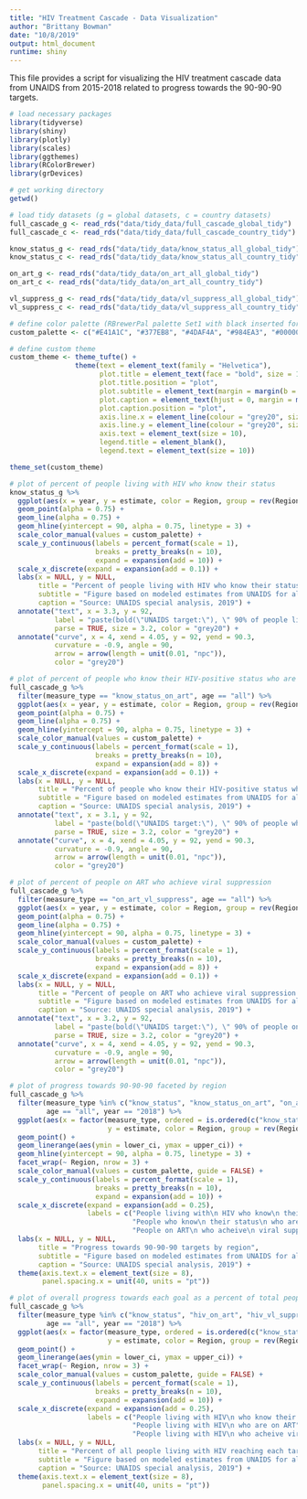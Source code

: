 ```yaml
---
title: "HIV Treatment Cascade - Data Visualization"
author: "Brittany Bowman"
date: "10/8/2019"
output: html_document
runtime: shiny
---
```


This file provides a script for visualizing the HIV treatment cascade data from UNAIDS from 2015-2018 related to progress towards the 90-90-90 targets.
```r
# load necessary packages
library(tidyverse)
library(shiny)
library(plotly)
library(scales)
library(ggthemes)
library(RColorBrewer)
library(grDevices)

# get working directory
getwd()

# load tidy datasets (g = global datasets, c = country datasets)
full_cascade_g <- read_rds("data/tidy_data/full_cascade_global_tidy")
full_cascade_c <- read_rds("data/tidy_data/full_cascade_country_tidy")

know_status_g <- read_rds("data/tidy_data/know_status_all_global_tidy")
know_status_c <- read_rds("data/tidy_data/know_status_all_country_tidy")

on_art_g <- read_rds("data/tidy_data/on_art_all_global_tidy")
on_art_c <- read_rds("data/tidy_data/on_art_all_country_tidy")

vl_suppress_g <- read_rds("data/tidy_data/vl_suppress_all_global_tidy")
vl_suppress_c <- read_rds("data/tidy_data/vl_suppress_all_country_tidy")
```


```r
# define color palette (RBrewerPal palette Set1 with black inserted for global)
custom_palette <- c("#E41A1C", "#377EB8", "#4DAF4A", "#984EA3", "#000000", "#FF7F00", "#FFFF33", "#A65628", "#F781BF")

# define custom theme
custom_theme <- theme_tufte() +
                theme(text = element_text(family = "Helvetica"),
                      plot.title = element_text(face = "bold", size = 16, color = "grey20"),
                      plot.title.position = "plot",
                      plot.subtitle = element_text(margin = margin(b = 16)),
                      plot.caption = element_text(hjust = 0, margin = margin(t = 10)),
                      plot.caption.position = "plot",
                      axis.line.x = element_line(colour = "grey20", size = 0.25, linetype = "solid"), 
                      axis.line.y = element_line(colour = "grey20", size = 0.25, linetype = "solid"),
                      axis.text = element_text(size = 10),
                      legend.title = element_blank(),
                      legend.text = element_text(size = 10))

theme_set(custom_theme)
```


```r
# plot of percent of people living with HIV who know their status
know_status_g %>% 
  ggplot(aes(x = year, y = estimate, color = Region, group = rev(Region))) + 
  geom_point(alpha = 0.75) + 
  geom_line(alpha = 0.75) +
  geom_hline(yintercept = 90, alpha = 0.75, linetype = 3) + 
  scale_color_manual(values = custom_palette) +
  scale_y_continuous(labels = percent_format(scale = 1),
                     breaks = pretty_breaks(n = 10), 
                     expand = expansion(add = 10)) +
  scale_x_discrete(expand = expansion(add = 0.1)) +
  labs(x = NULL, y = NULL, 
       title = "Percent of people living with HIV who know their status by region",
       subtitle = "Figure based on modeled estimates from UNAIDS for all ages",
       caption = "Source: UNAIDS special analysis, 2019") +
  annotate("text", x = 3.3, y = 92, 
           label = "paste(bold(\"UNAIDS target:\"), \" 90% of people living with HIV know their status by 2020\")", 
           parse = TRUE, size = 3.2, color = "grey20") +
  annotate("curve", x = 4, xend = 4.05, y = 92, yend = 90.3, 
           curvature = -0.9, angle = 90,
           arrow = arrow(length = unit(0.01, "npc")),
           color = "grey20")
```


```r
# plot of percent of people who know their HIV-positive status who are accessing treatment
full_cascade_g %>% 
  filter(measure_type == "know_status_on_art", age == "all") %>%
  ggplot(aes(x = year, y = estimate, color = Region, group = rev(Region))) + 
  geom_point(alpha = 0.75) + 
  geom_line(alpha = 0.75) +
  geom_hline(yintercept = 90, alpha = 0.75, linetype = 3) + 
  scale_color_manual(values = custom_palette) +
  scale_y_continuous(labels = percent_format(scale = 1),
                     breaks = pretty_breaks(n = 10), 
                     expand = expansion(add = 8)) +
  scale_x_discrete(expand = expansion(add = 0.1)) +
  labs(x = NULL, y = NULL, 
       title = "Percent of people who know their HIV-positive status who are on ART by region",
       subtitle = "Figure based on modeled estimates from UNAIDS for all ages",
       caption = "Source: UNAIDS special analysis, 2019") +
  annotate("text", x = 3.1, y = 92, 
           label = "paste(bold(\"UNAIDS target:\"), \" 90% of people who know their HIV-positive status access treatment by 2020\")", 
           parse = TRUE, size = 3.2, color = "grey20") +
  annotate("curve", x = 4, xend = 4.05, y = 92, yend = 90.3, 
           curvature = -0.9, angle = 90,
           arrow = arrow(length = unit(0.01, "npc")),
           color = "grey20")
```


```r
# plot of percent of people on ART who achieve viral suppression
full_cascade_g %>% 
  filter(measure_type == "on_art_vl_suppress", age == "all") %>%
  ggplot(aes(x = year, y = estimate, color = Region, group = rev(Region))) + 
  geom_point(alpha = 0.75) + 
  geom_line(alpha = 0.75) +
  geom_hline(yintercept = 90, alpha = 0.75, linetype = 3) + 
  scale_color_manual(values = custom_palette) +
  scale_y_continuous(labels = percent_format(scale = 1),
                     breaks = pretty_breaks(n = 10), 
                     expand = expansion(add = 8)) +
  scale_x_discrete(expand = expansion(add = 0.1)) +
  labs(x = NULL, y = NULL, 
       title = "Percent of people on ART who achieve viral suppression by region",
       subtitle = "Figure based on modeled estimates from UNAIDS for all ages",
       caption = "Source: UNAIDS special analysis, 2019") +
  annotate("text", x = 3.2, y = 92, 
           label = "paste(bold(\"UNAIDS target:\"), \" 90% of people on treatment have suppressed viral loads by 2020\")", 
           parse = TRUE, size = 3.2, color = "grey20") +
  annotate("curve", x = 4, xend = 4.05, y = 92, yend = 90.3, 
           curvature = -0.9, angle = 90,
           arrow = arrow(length = unit(0.01, "npc")),
           color = "grey20")
```


```r
# plot of progress towards 90-90-90 faceted by region
full_cascade_g %>% 
  filter(measure_type %in% c("know_status", "know_status_on_art", "on_art_vl_suppress"), 
         age == "all", year == "2018") %>%
  ggplot(aes(x = factor(measure_type, ordered = is.ordered(c("know_status", "know_status_on_art", "on_art_vl_suppress"))), 
                        y = estimate, color = Region, group = rev(Region))) + 
  geom_point() +
  geom_linerange(aes(ymin = lower_ci, ymax = upper_ci)) +
  geom_hline(yintercept = 90, alpha = 0.75, linetype = 3) + 
  facet_wrap(~ Region, nrow = 3) +
  scale_color_manual(values = custom_palette, guide = FALSE) +
  scale_y_continuous(labels = percent_format(scale = 1),
                     breaks = pretty_breaks(n = 10), 
                     expand = expansion(add = 10)) +
  scale_x_discrete(expand = expansion(add = 0.25),
                   labels = c("People living with\n HIV who know\n their status",
                              "People who know\n their status\n who are on ART",
                              "People on ART\n who acheive\n viral suppression")) +
  labs(x = NULL, y = NULL, 
       title = "Progress towards 90-90-90 targets by region",
       subtitle = "Figure based on modeled estimates from UNAIDS for all ages",
       caption = "Source: UNAIDS special analysis, 2019") +
  theme(axis.text.x = element_text(size = 8),
        panel.spacing.x = unit(40, units = "pt"))
```


```r
# plot of overall progress towards each goal as a percent of total people living with HIV
full_cascade_g %>% 
  filter(measure_type %in% c("know_status", "hiv_on_art", "hiv_vl_suppress"), 
         age == "all", year == "2018") %>%
  ggplot(aes(x = factor(measure_type, ordered = is.ordered(c("know_status", "hiv_on_art", "hiv_vl_suppress"))), 
                        y = estimate, color = Region, group = rev(Region))) + 
  geom_point() +
  geom_linerange(aes(ymin = lower_ci, ymax = upper_ci)) +
  facet_wrap(~ Region, nrow = 3) +
  scale_color_manual(values = custom_palette, guide = FALSE) +
  scale_y_continuous(labels = percent_format(scale = 1),
                     breaks = pretty_breaks(n = 10), 
                     expand = expansion(add = 10)) +
  scale_x_discrete(expand = expansion(add = 0.25),
                   labels = c("People living with HIV\n who know their status",
                              "People living with HIV\n who are on ART",
                              "People living with HIV\n who acheive viral suppression")) +
  labs(x = NULL, y = NULL, 
       title = "Percent of all people living with HIV reaching each target by region",
       subtitle = "Figure based on modeled estimates from UNAIDS for all ages",
       caption = "Source: UNAIDS special analysis, 2019") +
  theme(axis.text.x = element_text(size = 8),
        panel.spacing.x = unit(40, units = "pt"))
```


